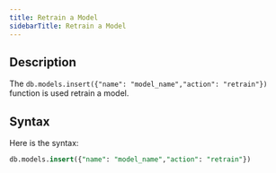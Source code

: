 ```yaml
---
title: Retrain a Model
sidebarTitle: Retrain a Model
---
```


## Description

The `db.models.insert({"name": "model_name","action": "retrain"})` function is used retrain a model.

## Syntax

Here is the syntax:

```sql
db.models.insert({"name": "model_name","action": "retrain"})
```
